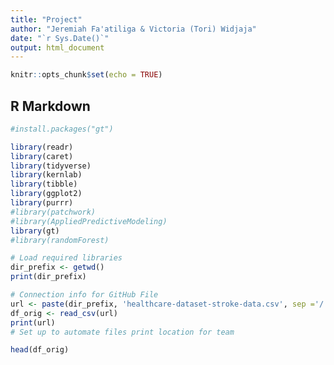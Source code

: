 ```yaml
---
title: "Project"
author: "Jeremiah Fa'atiliga & Victoria (Tori) Widjaja"
date: "`r Sys.Date()`"
output: html_document
---
```


```r
knitr::opts_chunk$set(echo = TRUE)
```

## R Markdown



```r
#install.packages("gt")

library(readr)
library(caret)
library(tidyverse)
library(kernlab)
library(tibble)
library(ggplot2)
library(purrr)
#library(patchwork)
#library(AppliedPredictiveModeling)
library(gt)
#library(randomForest)
```

```r
# Load required libraries
dir_prefix <- getwd()
print(dir_prefix)

# Connection info for GitHub File
url <- paste(dir_prefix, 'healthcare-dataset-stroke-data.csv', sep ='/')
df_orig <- read_csv(url)
print(url)
# Set up to automate files print location for team

head(df_orig)
```